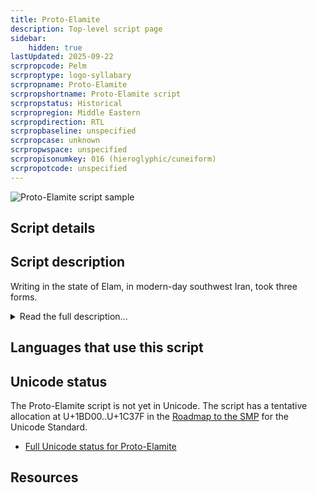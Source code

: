 ```yaml
---
title: Proto-Elamite
description: Top-level script page
sidebar:
    hidden: true
lastUpdated: 2025-09-22
scrpropcode: Pelm
scrproptype: logo-syllabary
scrpropname: Proto-Elamite
scrpropshortname: Proto-Elamite script
scrpropstatus: Historical
scrpropregion: Middle Eastern
scrpropdirection: RTL
scrpropbaseline: unspecified
scrpropcase: unknown
scrpropwspace: unspecified
scrpropisonumkey: 016 (hieroglyphic/cuneiform)
scrpropotcode: unspecified
---
```



![Proto-Elamite script sample](../images/pelm-sample.jpg "Detail from Proto-Elamite tablet")

## Script details

<ScriptDetails />

## Script description

Writing in the state of Elam, in modern-day southwest Iran, took three forms.

<details>
<summary>Read the full description...</summary>Proto-Elamite is the oldest of the three, and was used between 3100-2900 BC. It has not been deciphered but consists of more than 1,000 signs and is thought to be partly logographic. The other two writing systems in Elam were Linear Elamite and Elamite Cuneiform.
</details>

## Languages that use this script

<WsList script='Pelm' wsMax='5' />

## Unicode status

The Proto-Elamite script is not yet in Unicode. The script has a tentative allocation at U+1BD00..U+1C37F in the [Roadmap to the SMP](http://www.unicode.org/roadmaps/smp/) for the Unicode Standard.

- [Full Unicode status for Proto-Elamite](/scrlang/unicode/pelm-unicode)



## Resources

<ScriptResources detailSummary='seemore' />

